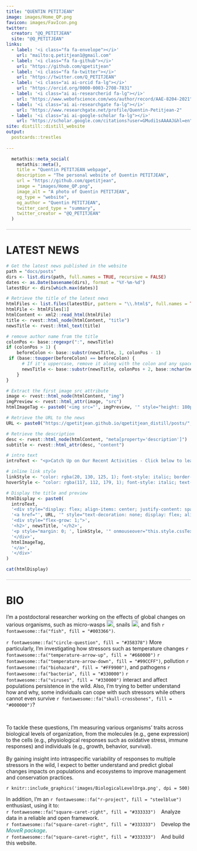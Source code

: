 ```yaml
---
title: "QUENTIN PETITJEAN"
image: images/Home_QP.png
favicon: images/FavIcon.png
twitter:
  creator: "@Q_PETITJEAN"
  site: "@Q_PETITJEAN"
links:
  - label: '<i class="fa fa-envelope"></i>'
    url: "mailto:q.petitjean1@gmail.com"
  - label: '<i class="fa fa-github"></i>'
    url: "https://github.com/qpetitjean"
  - label: '<i class="fa fa-twitter"></i>'
    url: "https://twitter.com/Q_PETITJEAN"
  - label: '<i class="ai ai-orcid fa-lg"></i>'
    url: "https://orcid.org/0000-0003-2708-7831"
  - label: '<i class="ai ai-researcherid fa-lg"></i>'
    url: "https://www.webofscience.com/wos/author/record/AAE-8204-2021"
  - label: '<i class="ai ai-researchgate fa-lg"></i>'
    url: "https://www.researchgate.net/profile/Quentin-Petitjean-2"
  - label: '<i class="ai ai-google-scholar fa-lg"></i>'
    url: "https://scholar.google.com/citations?user=GMudi1sAAAAJ&hl=en"
site: distill::distill_website
output:
  postcards::trestles
  
---
```

```r
  metathis::meta_social(
    metathis::meta(),
    title = "Quentin PETITJEAN webpage",
    description = "The personal website of Quentin PETITJEAN",
    url = "https://github.com/qpetitjean",
    image = "images/Home_QP.png",
    image_alt = "A photo of Quentin PETITJEAN",
    og_type = "website",
    og_author = "Quentin PETITJEAN",
    twitter_card_type = "summary",
    twitter_creator = "@Q_PETITJEAN"
  )
```
<div style="border-top: 1px solid #cccccc; width: 100%; margin: 20px 0;"></div>

# LATEST NEWS

```r
# Get the latest news published in the website
path = "docs/posts"
dirs <- list.dirs(path, full.names = TRUE, recursive = FALSE)
dates <- as.Date(basename(dirs), format = "%Y-%m-%d")
latestDir <- dirs[which.max(dates)]

# Retrieve the title of the latest news
htmlFiles <- list.files(latestDir, pattern = "\\.html$", full.names = TRUE)
htmlFile <- htmlFiles[1]
htmlContent <- xml2::read_html(htmlFile)
title <- rvest::html_node(htmlContent, "title")
newsTitle <- rvest::html_text(title)

# remove author name from the title 
colonPos <- base::regexpr(":", newsTitle)
if (colonPos > 1) {
    beforeColon <- base::substr(newsTitle, 1, colonPos - 1)
 if (base::toupper(beforeColon) == beforeColon) {
      # If it's uppercase, remove it along with the colon and any space after it
      newsTitle <- base::substr(newsTitle, colonPos + 2, base::nchar(newsTitle))
    }
}

# Extract the first image src attribute
image <- rvest::html_node(htmlContent, "img")
imgPreview <- rvest::html_attr(image, "src")
htmlImageTag <- paste0('<img src="', imgPreview, '" style="height: 180px; margin-left: 10px; vertical-align: middle;">')

# Retrieve the URL to the news
URL <- paste0("https://qpetitjean.github.io/qpetitjean_distill/posts/", basename(latestDir))

# Retrieve the description
desc <- rvest::html_node(htmlContent, "meta[property='description']")
subtitle <- rvest::html_attr(desc, "content")

# intro text
introText <- "<p>Catch Up on Our Recent Activities - Click below to learn more.</p>"

# inline link style
linkStyle <- "color: rgba(20, 130, 125, 1); font-style: italic; border-bottom: 0px; text-decoration: none; margin-right: 0px; margin-left: 0px;"
hoverStyle <- "color: rgba(117, 112, 179, 1); font-style: italic; text-decoration: none; border-bottom: 0px;"

# Display the title and preview
htmlDisplay <- paste0(
  introText,
  '<div style="display: flex; align-items: center; justify-content: space-between;">',
  '<a href="', URL, '" style="text-decoration: none; display: flex; align-items: center; width: 100%;">',
  '<div style="flex-grow: 1;">',
  '<h2>', newsTitle, '</h2>',
  '<p style="margin: 0; ', linkStyle, '" onmouseover="this.style.cssText=\'', hoverStyle, '\'" onmouseout="this.style.cssText=\'', linkStyle, '\'">', subtitle, '</p>',
  '</div>',
  htmlImageTag,
  '</a>',
  '</div>'
)

cat(htmlDisplay)

```

<div style="border-top: 1px solid #cccccc; width: 100%; margin: 20px 0;"></div>

# BIO
<p class="plain-text">
I'm a postdoctoral researcher working on the effects of global changes on various organisms, such as micro-wasps <img src="https://icon-library.com/images/fly-icon/fly-icon-29.jpg" height="18px" width="18px" />, snails <img src="https://cdn-icons-png.flaticon.com/512/616/616636.png" height="18px" width="18px" />, and fish `r fontawesome::fa("fish", fill = "#003366")`.
</p> 
<p class="plain-text">
`r fontawesome::fa("circle-question", fill = "#358378")` More particularly, I'm investigating how stressors such as temperature changes `r fontawesome::fa("temperature-arrow-up", fill = "#660000")` `r fontawesome::fa("temperature-arrow-down", fill = "#99CCFF")`, pollution `r fontawesome::fa("biohazard", fill = "#FF9900")`, and pathogens `r fontawesome::fa("bacteria", fill = "#330000")` `r fontawesome::fa("viruses", fill = "#330000")` interact and affect populations persistence in the wild. Also, I'm trying to better understand how and why, some individuals can cope with such stressors while others cannot even survive `r fontawesome::fa("skull-crossbones", fill = "#000000")`? 
</p> 
<div class = "row">
<div class = "col-md-6">
<br/>
<p class="plain-text">
To tackle these questions, I'm measuring various organisms' traits across biological levels of organization, from the molecules (e.g., gene expression) to the cells (e.g., physiological responses such as oxidative stress, immune responses) and individuals (e.g., growth, behavior, survival). <br/><br/>
By gaining insight into intraspecific variability of responses to multiple stressors in the wild, I expect to better understand and predict global changes impacts on populations and ecosystems to improve management and conservation practices.
</p>
</div>

<div class = "col-md-6">
`r knitr::include_graphics('images/BiologicalLevelOrga.png', dpi = 500)`
</div>
</div>
<p class="plain-text">
In addition, I'm an `r fontawesome::fa("r-project", fill = "steelblue")` enthusiast, using it to: <br/>
`r fontawesome::fa("square-caret-right", fill = "#333333")` &ensp; Analyze data in a reliable and open framework. <br/>
`r fontawesome::fa("square-caret-right", fill = "#333333")` &ensp; Develop the <a href="https://qpetitjean.github.io/MoveR/index.html"style="color:rgba(20, 130, 125, 1); font-style: italic; border-bottom: 0px; text-decoration: none; margin-right: 0px; margin-left: 0px;">MoveR package</a>. <br/>
`r fontawesome::fa("square-caret-right", fill = "#333333")` &ensp; And build this website. <br/>
</p>
</div>
<div class="d-appendix">
</div>